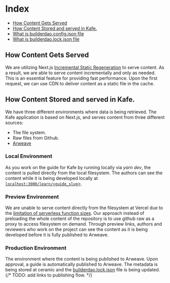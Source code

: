 # Index

* [How Content Gets Served](#how-content-gets-served)
* [How Content Stored and served in Kafe.](#how-content-stored-and-served-in-kafe)
* [What is builderdao.config.json file](#what-is-builderdao-config-json-file)
* [What is builderdao.lock.json file](#what-is-builderdao-lock-json-file)


## How Content Gets Served
We are utilizing Next.js [Incremental Static Regeneration](https://nextjs.org/docs/basic-features/data-fetching/incremental-static-regeneration) to serve content. As a result, we are able to serve content incrementally and only as needed. This is an essential feature for providing fast performance. Upon the first request, we can use CDN to deliver content as a static file in the cache.


## How Content Stored and served in Kafe.
We have three different environments where data is being retrieved. The Kafe application is based on Next.js, and serves content from three different sources:
  * The file system.
  * Raw files from Github.
  * [Arweave](www.arweave.org)

### Local Environment
As you work on the guide for Kafe by running locally via *yarn dev*, the content is pulled directly from the local filesystem. The authors can see the content while it is being developed locally at [`localhost:3000/learn/<guide_slug`>](http://localhost:3000/learn/guide_slug).

### Preview Environment
We are unable to serve content directly from the filesystem at Vercel due to the [limitation of serverless function sizes](https://github.com/vercel/community/discussions/103). Our approach instead of preloading the whole content of the repository is to use github raw as a proxy to access filesystem on demand. Through preview links, authors and reviewers who work on the project can see the content as it is being developed before it is fully published to Arweave.

### Production Environment
The environment where the content is being published to Arweave. Upon approval, a guide is automatically published to Arweave. The metadata is being stored at ceramic and the [builderdao.lock.json](#what-is-builderdao-lock-json-file) file is being updated. 
{/* TODO: add links to publishing flow. */}
